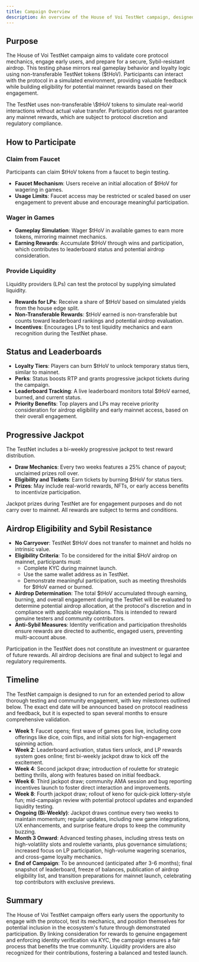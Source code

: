 ```yaml
---
title: Campaign Overview
description: An overview of the House of Voi TestNet campaign, designed to validate protocol mechanics, engage early users, and facilitate a secure airdrop.
---
```


## Purpose

The House of Voi TestNet campaign aims to validate core protocol mechanics, engage early users, and prepare for a secure, Sybil-resistant airdrop. This testing phase mirrors real gameplay behavior and loyalty logic using non-transferable TestNet tokens (\$tHoV). Participants can interact with the protocol in a simulated environment, providing valuable feedback while building eligibility for potential mainnet rewards based on their engagement.

<Info>
  The TestNet uses non-transferable \$tHoV tokens to simulate real-world interactions without actual value transfer. Participation does not guarantee any mainnet rewards, which are subject to protocol discretion and regulatory compliance.
</Info>

## How to Participate

### Claim from Faucet

Participants can claim \$tHoV tokens from a faucet to begin testing.

- **Faucet Mechanism**: Users receive an initial allocation of \$tHoV for wagering in games.
- **Usage Limits**: Faucet access may be restricted or scaled based on user engagement to prevent abuse and encourage meaningful participation.

### Wager in Games

- **Gameplay Simulation**: Wager \$tHoV in available games to earn more tokens, mirroring mainnet mechanics.
- **Earning Rewards**: Accumulate \$tHoV through wins and participation, which contributes to leaderboard status and potential airdrop consideration.

### Provide Liquidity

Liquidity providers (LPs) can test the protocol by supplying simulated liquidity.

- **Rewards for LPs**: Receive a share of \$tHoV based on simulated yields from the house edge split.
- **Non-Transferable Rewards**: \$tHoV earned is non-transferable but counts toward leaderboard rankings and potential airdrop evaluation.
- **Incentives**: Encourages LPs to test liquidity mechanics and earn recognition during the TestNet phase.

## Status and Leaderboards

- **Loyalty Tiers**: Players can burn \$tHoV to unlock temporary status tiers, similar to mainnet.
- **Perks**: Status boosts RTP and grants progressive jackpot tickets during the campaign.
- **Leaderboard Tracking**: A live leaderboard monitors total \$tHoV earned, burned, and current status.
- **Priority Benefits**: Top players and LPs may receive priority consideration for airdrop eligibility and early mainnet access, based on their overall engagement.

## Progressive Jackpot

The TestNet includes a bi-weekly progressive jackpot to test reward distribution.

- **Draw Mechanics**: Every two weeks features a 25% chance of payout; unclaimed prizes roll over.
- **Eligibility and Tickets**: Earn tickets by burning \$tHoV for status tiers.
- **Prizes**: May include real-world rewards, NFTs, or early access benefits to incentivize participation.

<Warning>
  Jackpot prizes during TestNet are for engagement purposes and do not carry over to mainnet. All rewards are subject to terms and conditions.
</Warning>

## Airdrop Eligibility and Sybil Resistance

- **No Carryover**: TestNet \$tHoV does not transfer to mainnet and holds no intrinsic value.
- **Eligibility Criteria**: To be considered for the initial \$HoV airdrop on mainnet, participants must:
  - Complete KYC during mainnet launch.
  - Use the same wallet address as in TestNet.
  - Demonstrate meaningful participation, such as meeting thresholds for \$tHoV earned or burned.
- **Airdrop Determination**: The total \$tHoV accumulated through earning, burning, and overall engagement during the TestNet will be evaluated to determine potential airdrop allocation, at the protocol's discretion and in compliance with applicable regulations. This is intended to reward genuine testers and community contributors.
- **Anti-Sybil Measures**: Identity verification and participation thresholds ensure rewards are directed to authentic, engaged users, preventing multi-account abuse.

<Warning>
  Participation in the TestNet does not constitute an investment or guarantee of future rewards. All airdrop decisions are final and subject to legal and regulatory requirements.
</Warning>

## Timeline

The TestNet campaign is designed to run for an extended period to allow thorough testing and community engagement, with key milestones outlined below. The exact end date will be announced based on protocol readiness and feedback, but it is expected to span several months to ensure comprehensive validation.

- **Week 1**: Faucet opens; first wave of games goes live, including core offerings like dice, coin flips, and initial slots for high-engagement spinning action.
- **Week 2**: Leaderboard activation, status tiers unlock, and LP rewards system goes online; first bi-weekly jackpot draw to kick off the excitement.
- **Week 4**: Second jackpot draw; introduction of roulette for strategic betting thrills, along with features based on initial feedback.
- **Week 6**: Third jackpot draw; community AMA session and bug reporting incentives launch to foster direct interaction and improvements.
- **Week 8**: Fourth jackpot draw; rollout of keno for quick-pick lottery-style fun; mid-campaign review with potential protocol updates and expanded liquidity testing.
- **Ongoing (Bi-Weekly)**: Jackpot draws continue every two weeks to maintain momentum; regular updates, including new game integrations, UX enhancements, and surprise feature drops to keep the community buzzing.
- **Month 3 Onward**: Advanced testing phases, including stress tests on high-volatility slots and roulette variants, plus governance simulations; increased focus on LP participation, high-volume wagering scenarios, and cross-game loyalty mechanics.
- **End of Campaign**: To be announced (anticipated after 3-6 months); final snapshot of leaderboard, freeze of balances, publication of airdrop eligibility list, and transition preparations for mainnet launch, celebrating top contributors with exclusive previews.

## Summary

The House of Voi TestNet campaign offers early users the opportunity to engage with the protocol, test its mechanics, and position themselves for potential inclusion in the ecosystem's future through demonstrated participation. By linking consideration for rewards to genuine engagement and enforcing identity verification via KYC, the campaign ensures a fair process that benefits the true community. Liquidity providers are also recognized for their contributions, fostering a balanced and tested launch.